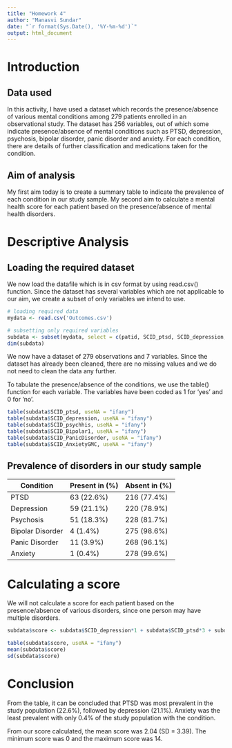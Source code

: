 ---
title: "Homework 4"
author: "Manasvi Sundar"
date: "`r format(Sys.Date(), '%Y-%m-%d')`"
output: html_document
---

# Introduction 
## Data used
In this activity, I have used a dataset which records the presence/absence of various mental conditions among 279 patients enrolled in an observational study. The dataset has 256 variables, out of which some indicate presence/absence of mental conditions such as PTSD, depression, psychosis, bipolar disorder, panic disorder and anxiety. For each condition, there are details of further classification and medications taken for the condition. 

## Aim of analysis
My first aim today is to create a summary table to indicate the prevalence of each condition in our study sample. 
My second aim to calculate a mental health score for each patient based on the presence/absence of mental health disorders. 


# Descriptive Analysis
## Loading the required dataset
We now load the datafile which is in csv format by using read.csv() function. Since the dataset has several variables which are not applicable to our aim, we create a subset of only variables we intend to use.

```{r, load-data, results = FALSE }
# loading required data
mydata <- read.csv('Outcomes.csv')

# subsetting only required variables
subdata <- subset(mydata, select = c(patid, SCID_ptsd, SCID_depression, SCID_psychhis, SCID_Bipolar1, SCID_PanicDisorder, SCID_AnxietyGMC))
dim(subdata)
```

We now have a dataset of 279 observations and 7 variables. Since the dataset has already been cleaned, there are no missing values and we do not need to clean the data any further. 

To tabulate the presence/absence of the conditions, we use the table() function for each variable. The variables have been coded as 1 for 'yes' and 0 for 'no'.  

```{r, analysis, results = FALSE}
table(subdata$SCID_ptsd, useNA = "ifany")
table(subdata$SCID_depression, useNA = "ifany")
table(subdata$SCID_psychhis, useNA = "ifany")
table(subdata$SCID_Bipolar1, useNA = "ifany")
table(subdata$SCID_PanicDisorder, useNA = "ifany")
table(subdata$SCID_AnxietyGMC, useNA = "ifany")
```
## Prevalence of disorders in our study sample

Condition         | Present in (%)   | Absent in (%)
------------------|------------------|--------------------
PTSD              | 63 (22.6%)       | 216 (77.4%)
Depression        | 59 (21.1%)       | 220 (78.9%)
Psychosis         | 51 (18.3%)       | 228 (81.7%)
Bipolar Disorder  |	4 (1.4%)         | 275 (98.6%)
Panic Disorder    | 11 (3.9%)        | 268 (96.1%)
Anxiety           | 1 (0.4%)         | 278 (99.6%)


# Calculating a score 

We will not calculate a score for each patient based on the presence/absence of various disorders, since one person may have multiple disorders. 

```{r, calculating-score, results = FALSE}
subdata$score <- subdata$SCID_depression*1 + subdata$SCID_ptsd*3 + subdata$SCID_psychhis*5 + subdata$SCID_Bipolar1*5 + subdata$SCID_PanicDisorder*4 + subdata$SCID_AnxietyGMC*2

table(subdata$score, useNA = "ifany")
mean(subdata$score)
sd(subdata$score)
```

# Conclusion

From the table, it can be concluded that PTSD was most prevalent in the study population (22.6%), followed by depression (21.1%). Anxiety was the least prevalent with only 0.4% of the study population with the condition. 

From our score calculated, the mean score was 2.04 (SD = 3.39). The minimum score was 0 and the maximum score was 14. 



